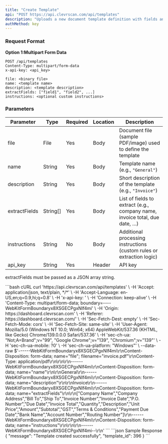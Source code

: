 ```yaml
---
title: "Create Template"
api: "POST https://api.clevrscan.com/api/templates"
description: "Uploads a new document template definition with fields and processing instructions. Returns the created template metadata."
authMethod: key
---
```


### Request Format

**Option 1:Multipart Form Data**

```http
POST /api/templates
Content-Type: multipart/form-data
x-api-key: <api_key>

file: <binary file>
name: <template name>
description: <template description>
extractFields: ["field1", "field2", ...]
instructions: <optional custom instructions>
```

### Parameters

| Parameter     | Type      | Required | Location | Description                                                                |
| ------------- | --------- | -------- | -------- | -------------------------------------------------------------------------- |
| file          | File      | Yes      | Body     | Document file (sample PDF/image) used to define the template               |
| name          | String    | Yes      | Body     | Template name (e.g., `"General"`)                                          |
| description   | String    | Yes      | Body     | Short description of the template (e.g., `"Invoice"`)                      |
| extractFields | String\[] | Yes      | Body     | List of fields to extract (e.g., company name, invoice total, due date, …) |
| instructions  | String    | No       | Body     | Additional processing instructions (custom rules or extraction logic)      |
| api\_key      | String    | Yes      | Header   | API key                                                     |

<Note>extractFields must be passed as a JSON array string.</Note>

<RequestExample>
```bash cURL
curl 'https://api.clevrscan.com/api/templates' \
  -H 'Accept: application/json, text/plain, */*' \
  -H 'Accept-Language: en-US,en;q=0.9,hi;q=0.8' \
  -H 'x-api-key: <api_key>' \
  -H 'Connection: keep-alive' \
  -H 'Content-Type: multipart/form-data; boundary=----WebKitFormBoundaryx8XSGECPgxNIf4mi' \
  -H 'Origin: https://dashboard.clevrscan.com' \
  -H 'Referer: https://dashboard.clevrscan.com/' \
  -H 'Sec-Fetch-Dest: empty' \
  -H 'Sec-Fetch-Mode: cors' \
  -H 'Sec-Fetch-Site: same-site' \
  -H 'User-Agent: Mozilla/5.0 (Windows NT 10.0; Win64; x64) AppleWebKit/537.36 (KHTML, like Gecko) Chrome/139.0.0.0 Safari/537.36' \
  -H 'sec-ch-ua: "Not;A=Brand";v="99", "Google Chrome";v="139", "Chromium";v="139"' \
  -H 'sec-ch-ua-mobile: ?0' \
  -H 'sec-ch-ua-platform: "Windows"' \
  --data-raw $'------WebKitFormBoundaryx8XSGECPgxNIf4mi\r\nContent-Disposition: form-data; name="file"; filename="invoice.pdf"\r\nContent-Type: application/pdf\r\n\r\n\r\n------WebKitFormBoundaryx8XSGECPgxNIf4mi\r\nContent-Disposition: form-data; name="name"\r\n\r\nGeneral\r\n------WebKitFormBoundaryx8XSGECPgxNIf4mi\r\nContent-Disposition: form-data; name="description"\r\n\r\nInvoice\r\n------WebKitFormBoundaryx8XSGECPgxNIf4mi\r\nContent-Disposition: form-data; name="extractFields"\r\n\r\n["Company Name","Company Address","Bill To","Ship To","Invoice Number","Invoice Date","P.O. Number","Due Date","Invoice Total","Quantity","Description","Unit Price","Amount","Subtotal","GST","Terms & Conditions","Payment Due Date","Bank Name","Account Number","Routing Number"]\r\n------WebKitFormBoundaryx8XSGECPgxNIf4mi\r\nContent-Disposition: form-data; name="instructions"\r\n\r\n\r\n------WebKitFormBoundaryx8XSGECPgxNIf4mi--\r\n'
```
</RequestExample>

<ResponseExample>
```json Sample Response
{
  "message": "Template created successfully",
  "template_id": 396
}
```
</ResponseExample>